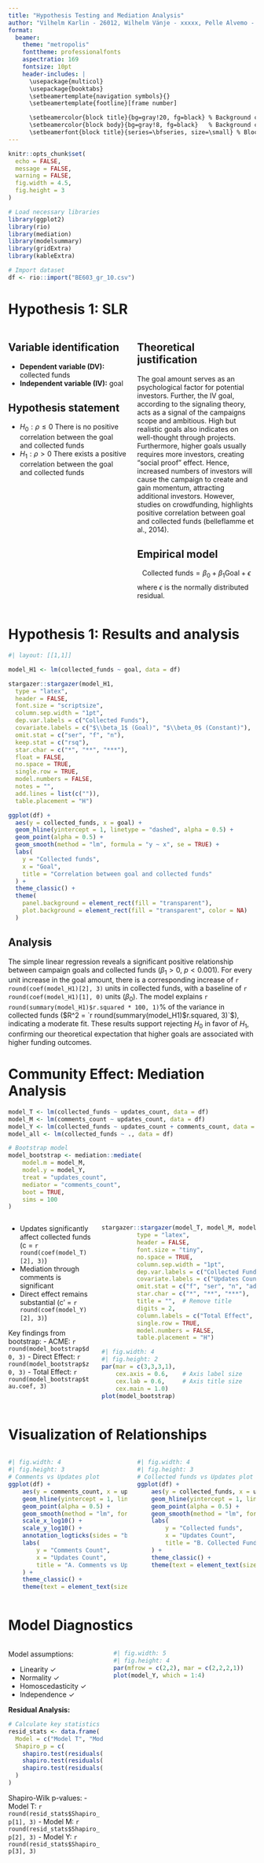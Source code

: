 ```yaml
---
title: "Hypothesis Testing and Mediation Analysis"
author: "Vilhelm Karlin - 26012, Wilhelm Vänje - xxxxx, Pelle Alvemo - xxxxx"
format: 
  beamer:
    theme: "metropolis"
    fonttheme: professionalfonts
    aspectratio: 169
    fontsize: 10pt
    header-includes: |
      \usepackage{multicol}
      \usepackage{booktabs}
      \setbeamertemplate{navigation symbols}{}
      \setbeamertemplate{footline}[frame number]

      \setbeamercolor{block title}{bg=gray!20, fg=black} % Background color for block titles
      \setbeamercolor{block body}{bg=gray!8, fg=black}   % Background color for block body
      \setbeamerfont{block title}{series=\bfseries, size=\small} % Block title font
---
```


```r
knitr::opts_chunk$set(
  echo = FALSE,
  message = FALSE,
  warning = FALSE,
  fig.width = 4.5,
  fig.height = 3
)

# Load necessary libraries
library(ggplot2)
library(rio)
library(mediation)
library(modelsummary)
library(gridExtra)
library(kableExtra)

# Import dataset
df <- rio::import("BE603_gr_10.csv")
```

# Hypothesis 1: SLR

::: columns
::: {.column width="50%"}
## Variable identification
\small
- **Dependent variable (DV):** collected funds
- **Independent variable (IV):** goal

## Hypothesis statement
\small
- $H_0: \rho \leq 0$ There is no positive correlation between the goal and collected funds
- $H_1: \rho > 0$ There exists a positive correlation between the goal and collected funds

:::

::: {.column width="50%"}
## Theoretical justification
\scriptsize
The goal amount serves as an psychological factor for potential investors. Further, the IV goal, according to the signaling theory, acts as a signal of the campaigns scope and ambitious. High but realistic goals also indicates on well-thought through projects. Furthermore, higher goals usually requires more investors, creating “social proof” effect. Hence, increased numbers of investors will cause the campaign to create and gain momentum, attracting additional investors. However, studies on crowdfunding, highlights positive correlation between goal and collected funds  (belleflamme et al., 2014). 

## Empirical model
\small
$$
\text{Collected funds}=\beta_0 + \beta_1 \text{Goal} + \epsilon
$$
where $\epsilon$ is the normally distributed residual.
:::
:::

# Hypothesis 1: Results and analysis

```r
#| layout: [[1,1]]

model_H1 <- lm(collected_funds ~ goal, data = df)

stargazer::stargazer(model_H1,
  type = "latex",
  header = FALSE,
  font.size = "scriptsize",
  column.sep.width = "1pt",
  dep.var.labels = c("Collected Funds"),
  covariate.labels = c("$\\beta_1$ (Goal)", "$\\beta_0$ (Constant)"),
  omit.stat = c("ser", "f", "n"), 
  keep.stat = c("rsq"),
  star.char = c("*", "**", "***"),
  float = FALSE,
  no.space = TRUE,
  single.row = TRUE,
  model.numbers = FALSE,
  notes = "",
  add.lines = list(c("")),
  table.placement = "H")

ggplot(df) +
  aes(y = collected_funds, x = goal) +
  geom_hline(yintercept = 1, linetype = "dashed", alpha = 0.5) +
  geom_point(alpha = 0.5) +
  geom_smooth(method = "lm", formula = "y ~ x", se = TRUE) +
  labs(
    y = "Collected funds",
    x = "Goal",
    title = "Correlation between goal and collected funds"
  ) +
  theme_classic() +
  theme(
    panel.background = element_rect(fill = "transparent"),
    plot.background = element_rect(fill = "transparent", color = NA)
  )
```

## Analysis 
\tiny The simple linear regression reveals a significant positive relationship between campaign goals and collected funds ($\beta_1 > 0$, $p < 0.001$). For every unit increase in the goal amount, there is a corresponding increase of `r round(coef(model_H1)[2], 3)` units in collected funds, with a baseline of `r round(coef(model_H1)[1], 0)` units ($\beta_0$). The model explains `r round(summary(model_H1)$r.squared * 100, 1)`% of the variance in collected funds ($R^2 = `r round(summary(model_H1)$r.squared, 3)`$), indicating a moderate fit. These results support rejecting $H_0$ in favor of $H_1$, confirming our theoretical expectation that higher goals are associated with higher funding outcomes.

# Community Effect: Mediation Analysis

```r
model_T <- lm(collected_funds ~ updates_count, data = df)
model_M <- lm(comments_count ~ updates_count, data = df)
model_Y <- lm(collected_funds ~ updates_count + comments_count, data = df)
model_all <- lm(collected_funds ~ ., data = df)

# Bootstrap model
model_bootstrap <- mediation::mediate(
    model.m = model_M,
    model.y = model_Y,
    treat = "updates_count",
    mediator = "comments_count",
    boot = TRUE,
    sims = 100
)
```

::: columns
::: {.column width="35%"}
\small
- Updates significantly affect collected funds (c = `r round(coef(model_T)[2], 3)`)
- Mediation through comments is significant
- Direct effect remains substantial (c' = `r round(coef(model_Y)[2], 3)`)

\small
Key findings from bootstrap:
- ACME: `r round(model_bootstrap$d0, 3)`
- Direct Effect: `r round(model_bootstrap$z0, 3)`
- Total Effect: `r round(model_bootstrap$tau.coef, 3)`
:::

::: {.column width="65%"}
```r
stargazer::stargazer(model_T, model_M, model_Y,
          type = "latex",
          header = FALSE,
          font.size = "tiny",
          no.space = TRUE,
          column.sep.width = "1pt",
          dep.var.labels = c("Collected Funds", "Comments", "Collected Funds"),
          covariate.labels = c("Updates Count", "Comments Count"),
          omit.stat = c("f", "ser", "n", "adj.rsq"),  # Remove observations and adjusted R^2
          star.char = c("*", "**", "***"),
          title = "",  # Remove title
          digits = 2,
          column.labels = c("Total Effect", "Mediator", "Direct Effect"),
          single.row = TRUE,
          model.numbers = FALSE,
          table.placement = "H")
```

```r
#| fig.width: 4
#| fig.height: 2
par(mar = c(3,3,3,1),
    cex.axis = 0.6,    # Axis label size
    cex.lab = 0.6,     # Axis title size
    cex.main = 1.0)
plot(model_bootstrap)
```

:::
:::

# Visualization of Relationships {.fragile}

::: columns
::: {.column width="50%"}
```r
#| fig.width: 4
#| fig.height: 3
# Comments vs Updates plot
ggplot(df) +
    aes(y = comments_count, x = updates_count) +
    geom_hline(yintercept = 1, linetype = "dashed", alpha = 0.5) +
    geom_point(alpha = 0.5) +
    geom_smooth(method = "lm", formula = "y ~ x", se = TRUE) +
    scale_x_log10() +
    scale_y_log10() +
    annotation_logticks(sides = "bl") +
    labs(
        y = "Comments Count",
        x = "Updates Count",
        title = "A. Comments vs Updates"
    ) +
    theme_classic() +
    theme(text = element_text(size = 8))
```
:::

::: {.column width="50%"}
```r
#| fig.width: 4
#| fig.height: 3
# Collected funds vs Updates plot
ggplot(df) +
    aes(y = collected_funds, x = updates_count) +
    geom_hline(yintercept = 1, linetype = "dashed", alpha = 0.5) +
    geom_point(alpha = 0.5) +
    geom_smooth(method = "lm", formula = "y ~ x", se = TRUE) +
    labs(
        y = "Collected funds",
        x = "Updates Count",
        title = "B. Collected Funds vs Updates"
    ) +
    theme_classic() +
    theme(text = element_text(size = 8))
```
:::
:::

# Model Diagnostics {.fragile}

::: columns
::: {.column width="40%"}
Model assumptions:

- Linearity ✓
- Normality ✓
- Homoscedasticity ✓
- Independence ✓

**Residual Analysis:**
```r
# Calculate key statistics
resid_stats <- data.frame(
  Model = c("Model T", "Model M", "Model Y"),
  Shapiro_p = c(
    shapiro.test(residuals(model_T))$p.value,
    shapiro.test(residuals(model_M))$p.value,
    shapiro.test(residuals(model_Y))$p.value
  )
)
```

Shapiro-Wilk p-values:
- Model T: `r round(resid_stats$Shapiro_p[1], 3)`
- Model M: `r round(resid_stats$Shapiro_p[2], 3)`
- Model Y: `r round(resid_stats$Shapiro_p[3], 3)`
:::

::: {.column width="60%"}
```r
#| fig.width: 5
#| fig.height: 4
par(mfrow = c(2,2), mar = c(2,2,2,1))
plot(model_Y, which = 1:4)
```
:::
:::